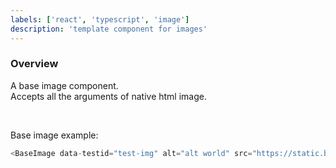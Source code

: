 ```yaml
---
labels: ['react', 'typescript', 'image']
description: 'template component for images'
---
```



### Overview

A base image component.  
Accepts all the arguments of native html image.

<br />

Base image example:

```js live=true
<BaseImage data-testid="test-img" alt="alt world" src="https://static.bit.dev/bit-logo.svg" />
```
